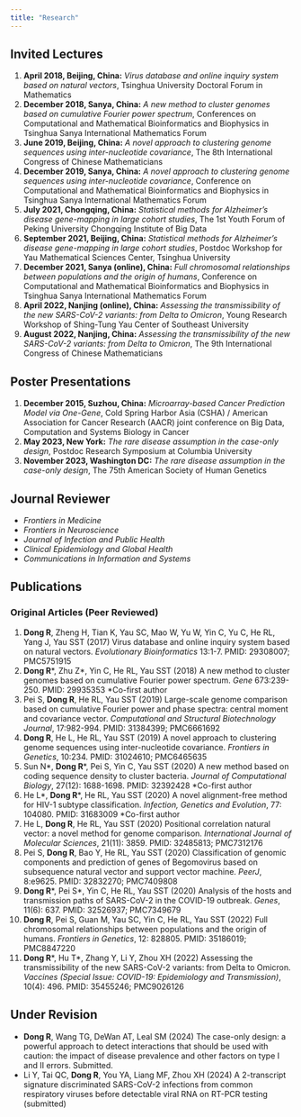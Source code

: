 ```yaml
---
title: "Research"
---
```


## Invited Lectures

1. **April 2018, Beijing, China:** *Virus database and online inquiry system based on natural vectors*, Tsinghua University Doctoral Forum in Mathematics
2. **December 2018, Sanya, China:** *A new method to cluster genomes based on cumulative Fourier power spectrum*, Conferences on Computational and Mathematical Bioinformatics and Biophysics in Tsinghua Sanya International Mathematics Forum
3. **June 2019, Beijing, China:** *A novel approach to clustering genome sequences using inter-nucleotide covariance*, The 8th International Congress of Chinese Mathematicians
4. **December 2019, Sanya, China:** *A novel approach to clustering genome sequences using inter-nucleotide covariance*, Conference on Computational and Mathematical Bioinformatics and Biophysics in Tsinghua Sanya International Mathematics Forum
5. **July 2021, Chongqing, China:** *Statistical methods for Alzheimer's disease gene-mapping in large cohort studies*, The 1st Youth Forum of Peking University Chongqing Institute of Big Data
6. **September 2021, Beijing, China:** *Statistical methods for Alzheimer's disease gene-mapping in large cohort studies*, Postdoc Workshop for Yau Mathematical Sciences Center, Tsinghua University
7. **December 2021, Sanya (online), China:** *Full chromosomal relationships between populations and the origin of humans*, Conference on Computational and Mathematical Bioinformatics and Biophysics in Tsinghua Sanya International Mathematics Forum
8. **April 2022, Nanjing (online), China:** *Assessing the transmissibility of the new SARS-CoV-2 variants: from Delta to Omicron*, Young Research Workshop of Shing-Tung Yau Center of Southeast University
9. **August 2022, Nanjing, China:** *Assessing the transmissibility of the new SARS-CoV-2 variants: from Delta to Omicron*, The 9th International Congress of Chinese Mathematicians

## Poster Presentations

1. **December 2015, Suzhou, China:** *Microarray-based Cancer Prediction Model via One-Gene*, Cold Spring Harbor Asia (CSHA) / American Association for Cancer Research (AACR) joint conference on Big Data, Computation and Systems Biology in Cancer
2. **May 2023, New York:** *The rare disease assumption in the case-only design*, Postdoc Research Symposium at Columbia University
3. **November 2023, Washington DC:** *The rare disease assumption in the case-only design*, The 75th American Society of Human Genetics

## Journal Reviewer 

- *Frontiers in Medicine*
- *Frontiers in Neuroscience*
- *Journal of Infection and Public Health*
- *Clinical Epidemiology and Global Health*
- *Communications in Information and Systems*

## Publications

### Original Articles (Peer Reviewed)

1. **Dong R**, Zheng H, Tian K, Yau SC, Mao W, Yu W, Yin C, Yu C, He RL, Yang J, Yau SST (2017) Virus database and online inquiry system based on natural vectors. *Evolutionary Bioinformatics* 13:1-7. PMID: 29308007; PMC5751915
2. **Dong R**\*, Zhu Z\*, Yin C, He RL, Yau SST (2018) A new method to cluster genomes based on cumulative Fourier power spectrum. *Gene* 673:239-250. PMID: 29935353 \*Co-first author
3. Pei S, **Dong R**, He RL, Yau SST (2019) Large-scale genome comparison based on cumulative Fourier power and phase spectra: central moment and covariance vector. *Computational and Structural Biotechnology Journal*, 17:982-994. PMID: 31384399; PMC6661692
4. **Dong R**, He L, He RL, Yau SST (2019) A novel approach to clustering genome sequences using inter-nucleotide covariance. *Frontiers in Genetics*, 10:234. PMID: 31024610; PMC6465635
5. Sun N\*, **Dong R**\*, Pei S, Yin C, Yau SST (2020) A new method based on coding sequence density to cluster bacteria. *Journal of Computational Biology*, 27(12): 1688-1698. PMID: 32392428 \*Co-first author
6. He L\*, **Dong R**\*, He RL, Yau SST (2020) A novel alignment-free method for HIV-1 subtype classification. *Infection, Genetics and Evolution*, 77: 104080. PMID: 31683009 \*Co-first author
7. He L, **Dong R**, He RL, Yau SST (2020) Positional correlation natural vector: a novel method for genome comparison. *International Journal of Molecular Sciences*, 21(11): 3859. PMID: 32485813; PMC7312176
8. Pei S, **Dong R**, Bao Y, He RL, Yau SST (2020) Classification of genomic components and prediction of genes of Begomovirus based on subsequence natural vector and support vector machine. *PeerJ*, 8:e9625. PMID: 32832270; PMC7409808
9. **Dong R**\*, Pei S\*, Yin C, He RL, Yau SST (2020) Analysis of the hosts and transmission paths of SARS-CoV-2 in the COVID-19 outbreak. *Genes*, 11(6): 637. PMID: 32526937; PMC7349679
10. **Dong R**, Pei S, Guan M, Yau SC, Yin C, He RL, Yau SST (2022) Full chromosomal relationships between populations and the origin of humans. *Frontiers in Genetics*, 12: 828805. PMID: 35186019; PMC8847220
11. **Dong R**\*, Hu T\*, Zhang Y, Li Y, Zhou XH (2022) Assessing the transmissibility of the new SARS-CoV-2 variants: from Delta to Omicron. *Vaccines (Special Issue: COVID-19: Epidemiology and Transmission)*, 10(4): 496. PMID: 35455246; PMC9026126


## Under Revision
- **Dong R**, Wang TG, DeWan AT, Leal SM (2024) The case-only design: a powerful approach to detect interactions that should be used with caution: the impact of disease prevalence and other factors on type I and II errors. Submitted.
- Li Y, Tai QC, **Dong R**, You YA, Liang MF, Zhou XH (2024) A 2-transcript signature discriminated SARS-CoV-2 infections from common respiratory viruses before detectable viral RNA on RT-PCR testing (submitted)